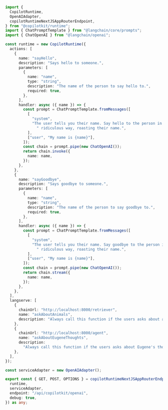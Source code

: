 
```ts 
import {
  CopilotRuntime,
  OpenAIAdapter,
  copilotRuntimeNextJSAppRouterEndpoint,
} from "@copilotkit/runtime";
import { ChatPromptTemplate } from "@langchain/core/prompts";
import { ChatOpenAI } from "@langchain/openai";

const runtime = new CopilotRuntime({
  actions: [
    {
      name: "sayHello",
      description: "Says hello to someone.",
      parameters: [
        {
          name: "name",
          type: "string",
          description: "The name of the person to say hello to.",
          required: true,
        },
      ],
      handler: async ({ name }) => {
        const prompt = ChatPromptTemplate.fromMessages([
          [
            "system",
            "The user tells you their name. Say hello to the person in the most " +
              " ridiculous way, roasting their name.",
          ],
          ["user", "My name is {name}"],
        ]);
        const chain = prompt.pipe(new ChatOpenAI());
        return chain.invoke({
          name: name,
        });
      },
    },
    {
      name: "sayGoodbye",
      description: "Says goodbye to someone.",
      parameters: [
        {
          name: "name",
          type: "string",
          description: "The name of the person to say goodbye to.",
          required: true,
        },
      ],
      handler: async ({ name }) => {
        const prompt = ChatPromptTemplate.fromMessages([
          [
            "system",
            "The user tells you their name. Say goodbye to the person in the most " +
              " ridiculous way, roasting their name.",
          ],
          ["user", "My name is {name}"],
        ]);
        const chain = prompt.pipe(new ChatOpenAI());
        return chain.stream({
          name: name,
        });
      },
    },
  ],
  langserve: [
    {
      chainUrl: "http://localhost:8000/retriever",
      name: "askAboutAnimals",
      description: "Always call this function if the users asks about a certain animal.",
    },
    {
      chainUrl: "http://localhost:8000/agent",
      name: "askAboutEugeneThoughts",
      description:
        "Always call this function if the users asks about Eugene's thoughts on a certain topic.",
    },
  ],
});

const serviceAdapter = new OpenAIAdapter();

export const { GET, POST, OPTIONS } = copilotRuntimeNextJSAppRouterEndpoint({
  runtime,
  serviceAdapter,
  endpoint: "/api/copilotkit/openai",
  debug: true,
}) as any;
```
      